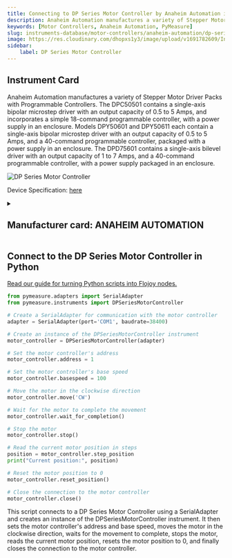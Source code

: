 ```yaml
---
title: Connecting to DP Series Motor Controller by Anaheim Automation in Python
description: Anaheim Automation manufactures a variety of Stepper Motor Driver Packs with Programmable Controllers. The DPC50501 contains a single-axis bipolar microstep driver with an output capacity of 0.5 to 5 Amps, and incorporates a simple 18-command programmable controller, with a power supply in an enclosure. Models DPY50601 and DPY50611 each contain a single-axis bipolar microstep driver with an output capacity of 0.5 to 5 Amps, and a 40-command programmable controller, packaged with a power supply in an enclosure. The DPD75601 contains a single-axis bilevel driver with an output capacity of 1 to 7 Amps, and a 40-command programmable controller, with a power supply packaged in an enclosure.
keywords: [Motor Controllers, Anaheim Automation, PyMeasure] 
slug: instruments-database/motor-controllers/anaheim-automation/dp-series-motor-controller 
image: https://res.cloudinary.com/dhopxs1y3/image/upload/v1691782609/Instruments/Motor%20Controller/DP-Series-Motor-Controller/DP-Series-Motor-Controller.png
sidebar:
    label: DP Series Motor Controller 
---
```



## Instrument Card

Anaheim Automation manufactures a variety of Stepper Motor Driver Packs with Programmable Controllers. The DPC50501 contains a single-axis bipolar microstep driver with an output capacity of 0.5 to 5 Amps, and incorporates a simple 18-command programmable controller, with a power supply in an enclosure. Models DPY50601 and DPY50611 each contain a single-axis bipolar microstep driver with an output capacity of 0.5 to 5 Amps, and a 40-command programmable controller, packaged with a power supply in an enclosure. The DPD75601 contains a single-axis bilevel driver with an output capacity of 1 to 7 Amps, and a 40-command programmable controller, with a power supply packaged in an enclosure.

![DP Series Motor Controller](https://res.cloudinary.com/dhopxs1y3/image/upload/v1691782609/Instruments/Motor%20Controller/DP-Series-Motor-Controller/DP-Series-Motor-Controller.png)

Device Specification: [here](/instruments-database/all-instruments)

<details style={{ marginTop: "15px"}}>
<summary><h2 style={{display:'inline'}}>Manufacturer card: ANAHEIM AUTOMATION</h2></summary>

![ANAHEIM AUTOMATION](https://res.cloudinary.com/dhopxs1y3/image/upload/v1692806171/Instruments/Vendor%20Logos/Anaheim_Automation.png)



- Headquarters: Anaheim, US
- Yearly Revenue (millions, USD): 
- Vendor Website: [here](https://www.anaheimautomation.com/?gclid=Cj0KCQjwib2mBhDWARIsAPZUn_m78imRVeC4iew-ALEMOH2ABgkCznvLz8KJ7IP3DU4ltd1my9bdZrgaAo0jEALw_wcB)

</details>


<FeaturedInstrumentVideo category="MOTOR_CONTROLLERS" />

## Connect to the DP Series Motor Controller in Python

[Read our guide for turning Python scripts into Flojoy nodes.](https://docs.flojoy.ai/contribution/blocks/custom-flojoy-block/)



<Tabs>
<TabItem value="Flojoy" label="Flojoy" className="flojoy-instrument-tabs">

<SectionsCard category="MOTOR_CONTROLLERS" manufacturer="Anaheim Automation"></SectionsCard>

</TabItem>
<TabItem value="PyMeasure" label="PyMeasure">


```python
from pymeasure.adapters import SerialAdapter
from pymeasure.instruments import DPSeriesMotorController

# Create a SerialAdapter for communication with the motor controller
adapter = SerialAdapter(port='COM1', baudrate=38400)

# Create an instance of the DPSeriesMotorController instrument
motor_controller = DPSeriesMotorController(adapter)

# Set the motor controller's address
motor_controller.address = 1

# Set the motor controller's base speed
motor_controller.basespeed = 100

# Move the motor in the clockwise direction
motor_controller.move('CW')

# Wait for the motor to complete the movement
motor_controller.wait_for_completion()

# Stop the motor
motor_controller.stop()

# Read the current motor position in steps
position = motor_controller.step_position
print("Current position:", position)

# Reset the motor position to 0
motor_controller.reset_position()

# Close the connection to the motor controller
motor_controller.close()
```

This script connects to a DP Series Motor Controller using a SerialAdapter and creates an instance of the DPSeriesMotorController instrument. It then sets the motor controller's address and base speed, moves the motor in the clockwise direction, waits for the movement to complete, stops the motor, reads the current motor position, resets the motor position to 0, and finally closes the connection to the motor controller.

</TabItem>
</Tabs>